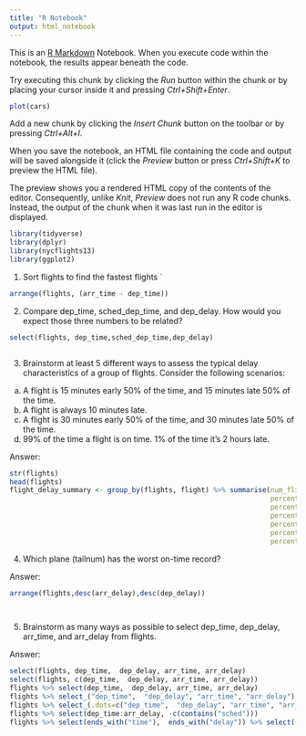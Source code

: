 ```yaml
---
title: "R Notebook"
output: html_notebook
---
```


This is an [R Markdown](http://rmarkdown.rstudio.com) Notebook. When you execute code within the notebook, the results appear beneath the code. 

Try executing this chunk by clicking the *Run* button within the chunk or by placing your cursor inside it and pressing *Ctrl+Shift+Enter*. 

```r
plot(cars)
```

Add a new chunk by clicking the *Insert Chunk* button on the toolbar or by pressing *Ctrl+Alt+I*.

When you save the notebook, an HTML file containing the code and output will be saved alongside it (click the *Preview* button or press *Ctrl+Shift+K* to preview the HTML file).

The preview shows you a rendered HTML copy of the contents of the editor. Consequently, unlike *Knit*, *Preview* does not run any R code chunks. Instead, the output of the chunk when it was last run in the editor is displayed.


```r
library(tidyverse)
library(dplyr)
library(nycflights13)
library(ggplot2)
```
1. Sort flights to find the fastest flights
`
```r

arrange(flights, (arr_time - dep_time))
```
2.	Compare dep_time, sched_dep_time, and dep_delay. How would you expect those three numbers to be related?

```r
select(flights, dep_time,sched_dep_time,dep_delay)



```
3.	Brainstorm at least 5 different ways to assess the typical delay characteristics of a group of flights. Consider the following scenarios:
a.	A flight is 15 minutes early 50% of the time, and 15 minutes late 50% of the time.
b.	A flight is always 10 minutes late.
c.	A flight is 30 minutes early 50% of the time, and 30 minutes late 50% of the time.
d.	99% of the time a flight is on time. 1% of the time it’s 2 hours late.

Answer:

```r
str(flights)
head(flights)
flight_delay_summary <- group_by(flights, flight) %>% summarise(num_flights = n(),
                                                                percentage_on_time = sum(arr_time == sched_arr_time)/num_flights,
                                                                percentage_early = sum(arr_time < sched_arr_time)/num_flights, 
                                                                percentage_15_mins_early = sum(sched_arr_time - arr_time == 15)/num_flights,
                                                                percentage_late = sum(arr_time > sched_arr_time)/num_flights,
                                                                percentage_15_mins_late = sum(arr_time - sched_arr_time == 15)/num_flights,
                                                                percentage_2_hours_late = sum(arr_time - sched_arr_time == 120)/num_flights)


```
4.	Which plane (tailnum) has the worst on-time record?

Answer:

```r
arrange(flights,desc(arr_delay),desc(dep_delay))

	
```
5.	Brainstorm as many ways as possible to select dep_time, dep_delay, arr_time, and arr_delay from flights.


Answer:

```r
select(flights, dep_time,  dep_delay, arr_time, arr_delay)
select(flights, c(dep_time,  dep_delay, arr_time, arr_delay))
flights %>% select(dep_time,  dep_delay, arr_time, arr_delay)
flights %>% select_("dep_time",  "dep_delay", "arr_time", "arr_delay")
flights %>% select_(.dots=c("dep_time",  "dep_delay", "arr_time", "arr_delay"))
flights %>% select(dep_time:arr_delay, -c(contains("sched")))
flights %>% select(ends_with("time"),  ends_with("delay")) %>% select(-c(starts_with("sched"), starts_with("air")))

```


